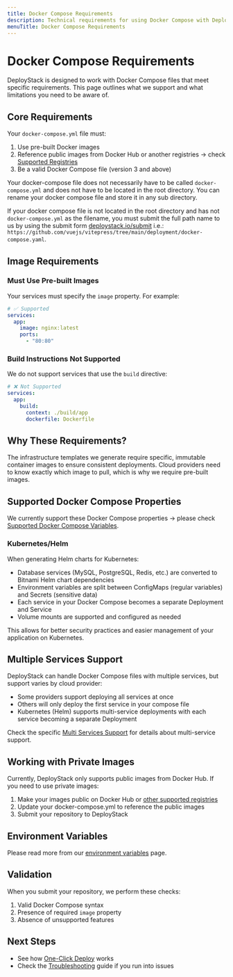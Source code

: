```yaml
---
title: Docker Compose Requirements
description: Technical requirements for using Docker Compose with DeployStack's cloud deployment automation. Includes supported properties, registry options, and validation rules.
menuTitle: Docker Compose Requirements
---
```


# Docker Compose Requirements

DeployStack is designed to work with Docker Compose files that meet specific requirements. This page outlines what we support and what limitations you need to be aware of.

## Core Requirements

Your `docker-compose.yml` file must:

1. Use pre-built Docker images
2. Reference public images from Docker Hub or another registries -> check [Supported Registries](/docs/docker-to-iac/supported-registries.md)
3. Be a valid Docker Compose file (version 3 and above)

Your docker-compose file does not necessarily have to be called `docker-compose.yml` and does not have to be located in the root directory. You can rename your docker compose file and store it in any sub directory.

If your docker compose file is not located in the root directory and has not `docker-compose.yml` as the filename, you must submit the full path name to us by using the submit form [deploystack.io/submit](https://deploystack.io/submit) i.e.: `https://github.com/vuejs/vitepress/tree/main/deployment/docker-compose.yaml`.

## Image Requirements

### Must Use Pre-built Images

Your services must specify the `image` property. For example:

```yaml [docker-compose.yml]
# ✅ Supported
services:
  app:
    image: nginx:latest
    ports:
      - "80:80"
```

### Build Instructions Not Supported

We do not support services that use the `build` directive:

```yaml [docker-compose.yml]
# ❌ Not Supported
services:
  app:
    build:
      context: ./build/app
      dockerfile: Dockerfile
```

## Why These Requirements?

The infrastructure templates we generate require specific, immutable container images to ensure consistent deployments. Cloud providers need to know exactly which image to pull, which is why we require pre-built images.

## Supported Docker Compose Properties

We currently support these Docker Compose properties -> please check [Supported Docker Compose Variables](/docs/docker-to-iac/supported-docker-compose-variables.md).

### Kubernetes/Helm

When generating Helm charts for Kubernetes:

- Database services (MySQL, PostgreSQL, Redis, etc.) are converted to Bitnami Helm chart dependencies
- Environment variables are split between ConfigMaps (regular variables) and Secrets (sensitive data)
- Each service in your Docker Compose becomes a separate Deployment and Service
- Volume mounts are supported and configured as needed

This allows for better security practices and easier management of your application on Kubernetes.

## Multiple Services Support

DeployStack can handle Docker Compose files with multiple services, but support varies by cloud provider:

- Some providers support deploying all services at once
- Others will only deploy the first service in your compose file
- Kubernetes (Helm) supports multi-service deployments with each service becoming a separate Deployment

Check the specific [Multi Services Support](/docs/docker-to-iac/multi-services-support.md) for details about multi-service support.

## Working with Private Images

Currently, DeployStack only supports public images from Docker Hub. If you need to use private images:

1. Make your images public on Docker Hub or [other supported registries](/docs/docker-to-iac/supported-registries.md)
2. Update your docker-compose.yml to reference the public images
3. Submit your repository to DeployStack

## Environment Variables

Please read more from our [environment variables](/docs/deploystack/docker-environment-variables.md) page.

## Validation

When you submit your repository, we perform these checks:

1. Valid Docker Compose syntax
2. Presence of required `image` property
3. Absence of unsupported features

## Next Steps

- See how [One-Click Deploy](/docs/deploystack/one-click-deploy.md) works
- Check the [Troubleshooting](/docs/deploystack/troubleshooting.md) guide if you run into issues

